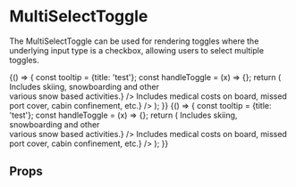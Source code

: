 
<Meta title="Components|ButtonGroup/ToggleButtons/MultiSelect" component={MultiSelectToggle} />

# MultiSelectToggle

The MultiSelectToggle can be used for rendering toggles where the underlying input type is a checkbox, allowing
users to select multiple toggles.

<Preview>
  <Story name="multi select toggles">
    {() => {
      const tooltip = {title: 'test'};
      const handleToggle = (x) => {};
      return (
        <Container>
          <MultiSelectToggleGroup label="MultiSelect toggles" name="toggleGroupA" tooltip={tooltip} handleToggle={handleToggle} contentWidth="16rem" contentHeight="4rem">
            <MultiSelectToggle
              value="1"
              id="one"
              title="Snow Sports"
              image={{
                src: winter_sports,
                srcsets: [{ srcset: winter_sports }],
                alt: "winter sports",
                title: "winter sports",
              }}
              description={<span>Includes skiing, snowboarding and other<br /> various snow based activities.</span>}
            />
            <MultiSelectToggle
              value="2"
              id="two"
              title="Cruising"
              image={{
                src: cruise,
                srcsets: [{ srcset: cruise }],
                alt: "cruising",
                title: "cruising",
              }}
              description={<span>Includes medical costs on board, missed<br /> port cover, cabin confinement, etc.</span>}
            />
          </MultiSelectToggleGroup>
        </Container>
      );
    }}
  </Story>
</Preview>

<Preview>
  <Story name="multi select toggles with icons">
    {() => {
      const tooltip = {title: 'test'};
      const handleToggle = (x) => {};
      return (
        <Container>
          <MultiSelectToggleGroup label="MultiSelect toggles" name="toggleGroupA" tooltip={tooltip} handleToggle={handleToggle} contentWidth="16rem" contentHeight="4rem">
            <MultiSelectToggle
              value="1"
              id="one"
              title="Snow Sports"
              icon={faPhoneAlt}
              description={<span>Includes skiing, snowboarding and other<br /> various snow based activities.</span>}
            />
            <MultiSelectToggle
              value="2"
              id="two"
              title="Cruising"
              icon={faCheck}
              description={<span>Includes medical costs on board, missed<br /> port cover, cabin confinement, etc.</span>}
            />
          </MultiSelectToggleGroup>
        </Container>
      );
    }}
  </Story>
</Preview>


## Props
<Props of={MultiSelectToggle} />
